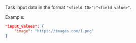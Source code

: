 Task input data in the format `"<field ID>":"<field value>"`.

Example:

```json
"input_values": {
    "image": "https://images.com/1.png"
}
```